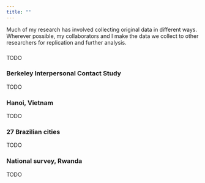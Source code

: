 ```yaml
---
title: ""
---
```


Much of my research has involved collecting original data in different ways.
Wherever possible, my collaborators and I make the data we collect to
other researchers for replication and further analysis.

### 

TODO

### Berkeley Interpersonal Contact Study

TODO

### Hanoi, Vietnam 

TODO

### 27 Brazilian cities 

TODO

### National survey, Rwanda 

TODO
